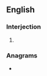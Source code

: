 ==English==

===Interjection===
{{en-interj}}

# {{form of|Form|hmm|lang=en}}

===Anagrams===
* {{l|en|MH}}